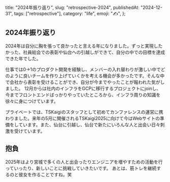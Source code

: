 
  title: "2024年振り返り",
  slug: "retrospective-2024",
  publishedAt: "2024-12-31",
  tags: ["retrospective"],
  category: "life",
  emoji: "✍️",
};

## 2024年振り返り

2024年は自分に胸を張って良かったと言える年になりました。ずっと実現したかった、社員総会での表彰や仙台への引越しができて、自分の中での目標を達成できた年でした。

仕事では0→1のプロダクト開発を経験し、メンバーの入れ替わりが激しい中でどのように良いチームを作り上げていくかを考える機会が多かったです。そんな中で会社から表彰を受けることができ、自分が今までやったことが報われた気がしました。
12月からは社内のインフラをGCPに移行するプロジェクトにjoinし、今までフロントエンドばっかりやっていたところから、インフラ周りの知識を徐々に身につけています。

プライベートでは、TSKaigiのスタッフとして初めてカンファレンスの運営に携わりました。来年の5月に開催されるTSKaigi2025に向けて今はWebサイトの準備をしています。また、仙台に引越し、仙台で新たにいろんな人と出会い日々刺激を受けています。

<ContentLinkCard url="https://note.com/kp047i/n/n227d99929a11" />

## 抱負

2025年はより宮城で多くの人と出会ったりエンジニアを増やすための活動を行っていったり、新しいことに挑戦していきたいです。
あとは、筋トレを継続するのと彼女を作ることですね。笑
